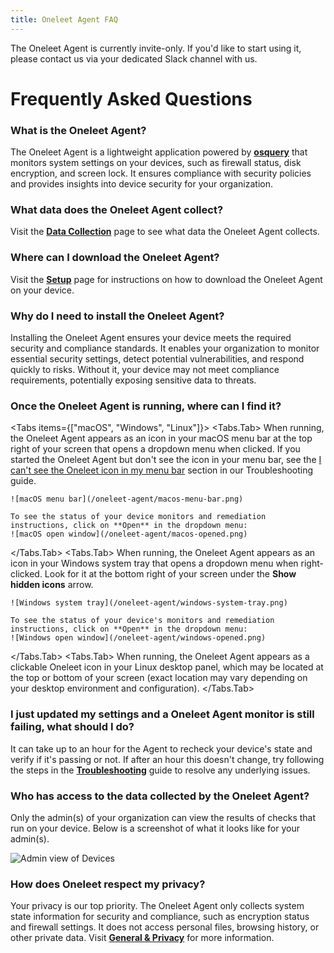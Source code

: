 ```yaml
---
title: Oneleet Agent FAQ
---
```



<Callout type="warning">
  The Oneleet Agent is currently invite-only. If you'd like to start using it,
  please contact us via your dedicated Slack channel with us.
</Callout>

# Frequently Asked Questions

### What is the Oneleet Agent?

The Oneleet Agent is a lightweight application powered by [**osquery**](https://osquery.io/) that monitors system settings on your devices, such as firewall status, disk encryption, and screen lock. It ensures compliance with security policies and provides insights into device security for your organization.

### What data does the Oneleet Agent collect?

Visit the [**Data Collection**](/oneleet-agent/data-collection) page to see what data the Oneleet Agent collects.

### Where can I download the Oneleet Agent?

Visit the [**Setup**](/oneleet-agent/setup) page for instructions on how to download the Oneleet Agent on your device.

### Why do I need to install the Oneleet Agent?

Installing the Oneleet Agent ensures your device meets the required security and compliance standards. It enables your organization to monitor essential security settings, detect potential vulnerabilities, and respond quickly to risks. Without it, your device may not meet compliance requirements, potentially exposing sensitive data to threats.

### Once the Oneleet Agent is running, where can I find it?

<Tabs items={["macOS", "Windows", "Linux"]}>
  <Tabs.Tab>
    When running, the Oneleet Agent appears as an icon in your macOS menu
    bar at the top right of your screen that opens a dropdown menu when clicked. If you started the Oneleet Agent but don't see the icon in your menu bar, 
    see the [I can't see the Oneleet icon in my menu bar](/oneleet-agent/troubleshooting#i-cant-see-the-oneleet-icon-in-my-menu-bar) section in our Troubleshooting guide.

    ![macOS menu bar](/oneleet-agent/macos-menu-bar.png)

    To see the status of your device monitors and remediation instructions, click on **Open** in the dropdown menu:
    ![macOS open window](/oneleet-agent/macos-opened.png)

  </Tabs.Tab>
  <Tabs.Tab>
    When running, the Oneleet Agent appears as an icon in your Windows system tray that opens a dropdown menu when right-clicked. Look for it at the bottom right of your screen under the **Show hidden icons** arrow.

    ![Windows system tray](/oneleet-agent/windows-system-tray.png)

    To see the status of your device's monitors and remediation instructions, click on **Open** in the dropdown menu:
    ![Windows open window](/oneleet-agent/windows-opened.png)

  </Tabs.Tab>
  <Tabs.Tab>
    When running, the Oneleet Agent appears as a clickable Oneleet icon in your Linux desktop
    panel, which may be located at the top or bottom of your screen (exact
    location may vary depending on your desktop environment and configuration).
  </Tabs.Tab>
</Tabs>

### I just updated my settings and a Oneleet Agent monitor is still failing, what should I do?

It can take up to an hour for the Agent to recheck your device's state and verify if it's passing or not. If after an hour this doesn't change, try following the steps in the [**Troubleshooting**](/oneleet-agent/troubleshooting) guide to resolve any underlying issues.

### Who has access to the data collected by the Oneleet Agent?

Only the admin(s) of your organization can view the results of checks that run on your device. Below is a screenshot of what it looks like for your admin(s).

![Admin view of Devices](/oneleet-agent/device-admin-view.png)

### How does Oneleet respect my privacy?

Your privacy is our top priority. The Oneleet Agent only collects system state information for security and compliance, such as encryption status and firewall settings. It does not access personal files, browsing history, or other private data. Visit [**General & Privacy**](/oneleet-agent/general-privacy) for more information.
